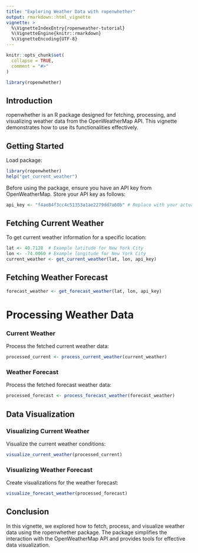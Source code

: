```yaml
---
title: "Exploring Weather Data with ropenwhether"
output: rmarkdown::html_vignette
vignette: >
  %\VignetteIndexEntry{ropenweather-tutorial}
  %\VignetteEngine{knitr::rmarkdown}
  %\VignetteEncoding{UTF-8}
---
```


```r
knitr::opts_chunk$set(
  collapse = TRUE,
  comment = "#>"
)
```

```r
library(ropenwhether)
```

## Introduction

ropenwhether is an R package designed for fetching, processing, and visualizing weather data from the OpenWeatherMap API. This vignette demonstrates how to use its functionalities effectively.


## Getting Started
Load package:
```r
library(ropenwhether)
help("get_current_weather")
```

Before using the package, ensure you have an API key from OpenWeatherMap. Store your API key as follows:
```r
api_key <- "f4ae84f3cc4c51353a1ae2279dd7a60b" # Replace with your actual API key
```

## Fetching Current Weather
To get current weather information for a specific location:
```r
lat <- 40.7128  # Example latitude for New York City
lon <- -74.0060 # Example longitude for New York City
current_weather <- get_current_weather(lat, lon, api_key)
```

## Fetching Weather Forecast
```r
forecast_weather <- get_forecast_weather(lat, lon, api_key)
```

# Processing Weather Data
### Current Weather
Process the fetched current weather data:
```r
processed_current <- process_current_weather(current_weather)

```

### Weather Forecast
Process the fetched forecast weather data:
```r
processed_forecast <- process_forecast_weather(forecast_weather)
```

## Data Visualization
### Visualizing Current Weather
Visualize the current weather conditions:
```r
visualize_current_weather(processed_current)
```

### Visualizing Weather Forecast
Create visualizations for the weather forecast:
```r
visualize_forecast_weather(processed_forecast)
```

## Conclusion
In this vignette, we explored how to fetch, process, and visualize weather data using the ropenwhether package. The package simplifies the interaction with the OpenWeatherMap API and provides tools for effective data visualization.


